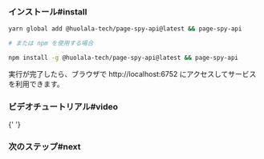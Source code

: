 
### インストール#install

```bash
yarn global add @huolala-tech/page-spy-api@latest && page-spy-api

# または npm を使用する場合

npm install -g @huolala-tech/page-spy-api@latest && page-spy-api
```

実行が完了したら、ブラウザで http://localhost:6752 にアクセスしてサービスを利用できます。

### ビデオチュートリアル#video

<EmbedVideo title="deployWithNode" />{' '}

### 次のステップ#next

<DeployNext />

